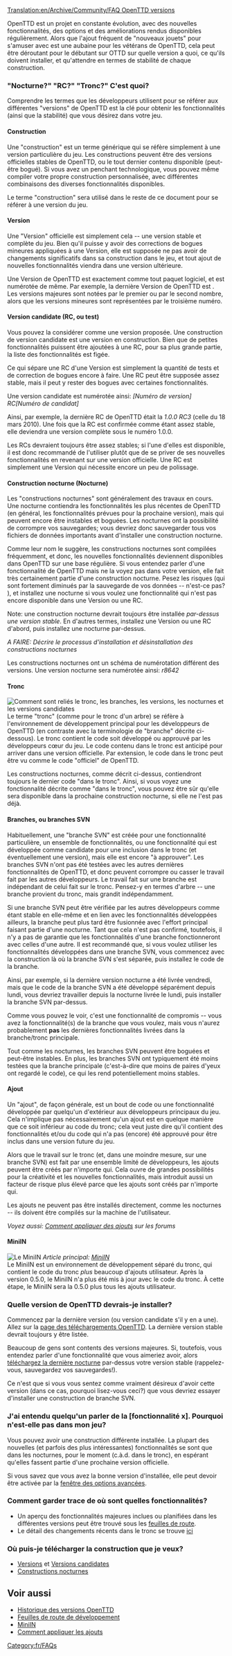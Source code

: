 [[Translation:en/Archive/Community/FAQ OpenTTD versions]]
{{fr/MenuFAQ}}

OpenTTD est un projet en constante évolution, avec des nouvelles fonctionnalités, des options et des améliorations rendus disponibles régulièrement. Alors que l'ajout fréquent de "nouveaux jouets" pour s'amuser avec est une aubaine pour les vétérans de OpenTTD, cela peut être déroutant pour le débutant sur OTTD sur quelle version a quoi, ce qu'ils doivent installer, et qu'attendre en termes de stabilité de chaque construction.

=== "Nocturne?"  "RC?"  "Tronc?"  C'est quoi?===
Comprendre les termes que les développeurs utilisent pour se référer aux différentes "versions" de OpenTTD est la clé pour obtenir les fonctionnalités (ainsi que la stabilité) que vous désirez dans votre jeu.

====Construction====
Une "construction" est un terme générique qui se réfère simplement à une version particulière du jeu. Les constructions peuvent être des versions officielles stables de OpenTTD, ou le tout dernier contenu disponible (peut-être bogué). Si vous avez un penchant technologique, vous pouvez même compiler votre propre construction personnalisée, avec différentes combinaisons des diverses fonctionnalités disponibles.

Le terme "construction" sera utilisé dans le reste de ce document pour se référer à une version du jeu.

====Version====
Une "Version" officielle est simplement cela -- une version stable et complète du jeu. Bien qu'il puisse y avoir des corrections de bogues mineures appliquées à une Version, elle est supposée ne pas avoir de changements significatifs dans sa construction dans le jeu, et tout ajout de nouvelles fonctionnalités viendra dans une version ultérieure.

Une Version de OpenTTD est exactement comme tout paquet logiciel, et est numérotée de même. Par exemple, la dernière Version de OpenTTD est {{fr/Version}}. Les versions majeures sont notées par le premier ou par le second nombre, alors que les versions mineures sont représentées par le troisième numéro.

====Version candidate (RC, ou test)====
Vous pouvez la considérer comme une version proposée. Une construction de version candidate est une version en construction. Bien que de petites fonctionnalités puissent être ajoutées à une RC, pour sa plus grande partie, la liste des fonctionnalités est figée.

Ce qui sépare une RC d'une Version est simplement la quantité de tests et de correction de bogues encore à faire. Une RC peut être supposée assez stable, mais il peut y rester des bogues avec certaines fonctionnalités.

Une version candidate est numérotée ainsi:
''[Numéro de version] RC[Numéro de candidat]''

Ainsi, par exemple, la dernière RC de OpenTTD était la ''1.0.0 RC3'' (celle du 18 mars 2010). Une fois que la RC est confirmée comme étant assez stable, elle deviendra une version complète sous le numéro 1.0.0.

Les RCs devraient toujours être assez stables; si l'une d'elles est disponible, il est donc recommandé de l'utiliser plutôt que de se priver de ses nouvelles fonctionnalités en revenant sur une version officielle. Une RC est simplement une Version qui nécessite encore un peu de polissage.

====Construction nocturne (Nocturne)====
Les "constructions nocturnes" sont généralement des travaux en cours. Une nocturne contiendra les fonctionnalités les plus récentes de OpenTTD (en général, les fonctionnalités prévues pour la prochaine version), mais qui peuvent encore être instables et boguées. Les nocturnes ont la possibilité de corrompre vos sauvegardes; vous devriez donc sauvegarder tous vos fichiers de données importants avant d'installer une construction nocturne.

Comme leur nom le suggère, les constructions nocturnes sont compilées fréquemment, et donc, les nouvelles fonctionnalités deviennent disponibles dans OpenTTD sur une base régulière. Si vous entendez parler d'une fonctionnalité de OpenTTD mais ne la voyez pas dans votre version, elle fait très certainement partie d'une construction nocturne. Pesez les risques (qui sont fortement diminués par la sauvegarde de vos données -- n'est-ce pas?  {{en/Emoticon|:)}}), et installez une nocturne si vous voulez une fonctionnalité qui n'est pas encore disponible dans une Version ou une RC.

Note: une construction nocturne devrait toujours être installée ''par-dessus une version stable''. En d'autres termes, installez une Version ou une RC d'abord, puis installez une nocturne par-dessus.

''A FAIRE: Décrire le processus d'installation et désinstallation des constructions nocturnes''

Les constructions nocturnes ont un schéma de numérotation différent des versions. Une version nocturne sera numérotée ainsi:
''r8642''

====Tronc====
[[File:en/Version Illustration.gif|frame|right|Comment sont reliés le tronc, les branches, les versions, les nocturnes et les versions candidates]]
Le terme "tronc" (comme pour le tronc d'un arbre) se réfère à l'environnement de développement principal pour les développeurs de OpenTTD (en contraste avec la terminologie de "branche" décrite ci-dessous). Le tronc contient le code soit développé ou approuvé par les développeurs cœur du jeu. Le code contenu dans le tronc est anticipé pour arriver dans une version officielle. Par extension, le code dans le tronc peut être vu comme le code "officiel" de OpenTTD.

Les constructions nocturnes, comme décrit ci-dessus, contiendront toujours le dernier code "dans le tronc". Ainsi, si vous voyez une fonctionnalité décrite comme "dans le tronc", vous pouvez être sûr qu'elle sera disponible dans la prochaine construction nocturne, si elle ne l'est pas déjà.

====Branches, ou branches SVN====
Habituellement, une "branche SVN" est créée pour une fonctionnalité particulière, un ensemble de fonctionnalités, ou une fonctionnalité qui est développée comme candidate pour une inclusion dans le tronc (et éventuellement une version), mais elle est encore "à approuver". Les branches SVN n'ont pas été testées avec les autres dernières fonctionnalités de OpenTTD, et donc peuvent corrompre ou casser le travail fait par les autres développeurs. Le travail fait sur une branche est indépendant de celui fait sur le tronc. Pensez-y en termes d'arbre -- une branche provient du tronc, mais grandit indépendamment.

Si une branche SVN peut être vérifiée par les autres développeurs comme étant stable en elle-même et en lien avec les fonctionnalités développées ailleurs, la branche peut plus tard être fusionnée avec l'effort principal faisant partie d'une nocturne. Tant que cela n'est pas confirmé, toutefois, il n'y a pas de garantie que les fonctionnalités d'une branche fonctionneront avec celles d'une autre. Il est recommandé que, si vous voulez utiliser les fonctionnalités développées dans une branche SVN, vous commencez avec la construction là où la branche SVN s'est séparée, puis installez le code de la branche.

Ainsi, par exemple, si la dernière version nocturne a été livrée vendredi, mais que le code de la branche SVN a été développé séparément depuis lundi, vous devriez travailler depuis la nocturne livrée le lundi, puis installer la branche SVN par-dessus.

Comme vous pouvez le voir, c'est une fonctionnalité de compromis -- vous avez la fonctionnalité(s) de la branche que vous voulez, mais vous n'aurez probablement '''pas''' les dernières fonctionnalités livrées dans la branche/tronc principale.

Tout comme les nocturnes, les branches SVN peuvent être boguées et peut-être instables. En plus, les branches SVN ont typiquement été moins testées que la branche principale (c'est-à-dire que moins de paires d'yeux ont regardé le code), ce qui les rend potentiellement moins stables.

====Ajout====
Un "ajout", de façon générale, est un bout de code ou une fonctionnalité développée par quelqu'un d'extérieur aux développeurs principaux du jeu. Cela n'implique pas nécessairement qu'un ajout est en quelque manière que ce soit inférieur au code du tronc; cela veut juste dire qu'il contient des fonctionnalités et/ou du code qui n'a pas (encore) été approuvé pour être inclus dans une version future du jeu.

Alors que le travail sur le tronc (et, dans une moindre mesure, sur une branche SVN) est fait par une ensemble limité de développeurs, les ajouts peuvent être créés par n'importe qui. Cela ouvre de grandes possibilités pour la créativité et les nouvelles fonctionnalités, mais introduit aussi un facteur de risque plus élevé parce que les ajouts sont créés par n'importe qui.

Les ajouts ne peuvent pas être installés directement, comme les nocturnes -- ils doivent être compilés sur la machine de l'utilisateur.

''Voyez aussi: [http://www.tt-forums.net/viewtopic.php?t=21678 Comment appliquer des ajouts] sur les forums''

====MiniIN====
[[File:en/MiniIN Illustration.gif|frame|right|Le MiniIN]]
''Article principal: [[fr/Nocturne intégré a minima|MiniIN]]''<br>

Le MiniIN est un environnement de développement séparé du tronc, qui contient le code du tronc ''plus'' beaucoup d'ajouts utilisateur. Après la version 0.5.0, le MiniIN n'a plus été mis à jour avec le code du tronc. À cette étape, le MiniIN sera la 0.5.0 plus tous les ajouts utilisateur.

===Quelle version de OpenTTD devrais-je installer?===
Commencez par la dernière version (ou version candidate s'il y en a une). Allez sur la [http://www.openttd.org/download-stable page des téléchargements OpenTTD]. La dernière version stable devrait toujours y être listée.

Beaucoup de gens sont contents des versions majeures. Si, toutefois, vous entendez parler d'une fonctionnalité que vous aimeriez avoir, alors [http://nightly.openttd.org/ téléchargez la dernière nocturne] par-dessus votre version stable (rappelez-vous, sauvegardez vos sauvegardes!).

Ce n'est que si vous vous sentez comme vraiment désireux d'avoir cette version (dans ce cas, pourquoi lisez-vous ceci?) que vous devriez essayer d'installer une construction de branche SVN.

===J'ai entendu quelqu'un parler de la [fonctionnalité x]. Pourquoi n'est-elle pas dans mon jeu?===
Vous pouvez avoir une construction différente installée. La plupart des nouvelles (et parfois des plus intéressantes) fonctionnalités se sont que dans les nocturnes, pour le moment (c.à.d. dans le tronc), en espérant qu'elles fassent partie d'une prochaine version officielle.

Si vous savez que vous avez la bonne version d'installée, elle peut devoir être activée par la [[fr/Archive/Manual/Settings/Options avancées|fenêtre des options avancées]].

===Comment garder trace de où sont quelles fonctionnalités?===
* Un aperçu des fonctionnalités majeures inclues ou planifiées dans les différentes versions peut être trouvé sous les [[fr/Archive/Lists/Feuille de route|feuilles de route]].
* Le détail des changements récents dans le tronc se trouve [http://vcs.openttd.org/svn/log/trunk ici]

===Où puis-je télécharger la construction que je veux?===
* [http://www.openttd.org/download-stable Versions] et [http://www.openttd.org/download-testing Versions candidates]
* [http://www.openttd.org/download-trunk Constructions nocturnes]

==Voir aussi==
* [[fr/Archive/OpenTTD/Historique des versions OpenTTD|Historique des versions OpenTTD]]
* [[fr/Archive/Lists/Feuille de route|Feuilles de route de développement]]
* [[fr/Nocturne intégré a minima|MiniIN]]
* [http://www.tt-forums.net/viewtopic.php?t=21678 Comment appliquer les ajouts]

[[Category:fr/FAQs]]